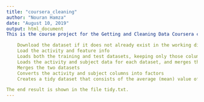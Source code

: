 ---
title: "coursera_cleaning"
author: "Nouran Hamza"
date: "August 10, 2019"
output: html_document
This is the course project for the Getting and Cleaning Data Coursera course. The R script, run_analysis.R, does the following:

    Download the dataset if it does not already exist in the working directory
    Load the activity and feature info
    Loads both the training and test datasets, keeping only those columns which reflect a mean or standard deviation
    Loads the activity and subject data for each dataset, and merges those columns with the dataset
    Merges the two datasets
    Converts the activity and subject columns into factors
    Creates a tidy dataset that consists of the average (mean) value of each variable for each subject and activity pair.

The end result is shown in the file tidy.txt.
---

